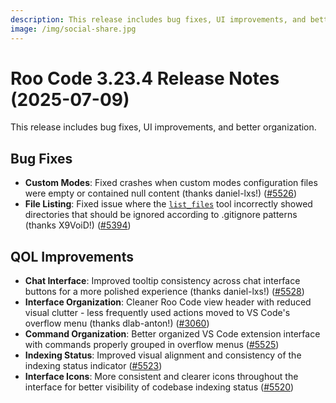 ```yaml
---
description: This release includes bug fixes, UI improvements, and better organization.
image: /img/social-share.jpg
---
```


# Roo Code 3.23.4 Release Notes (2025-07-09)

This release includes bug fixes, UI improvements, and better organization.

## Bug Fixes

* **Custom Modes**: Fixed crashes when custom modes configuration files were empty or contained null content (thanks daniel-lxs!) ([#5526](https://github.com/RooCodeInc/Roo-Code/pull/5526))
* **File Listing**: Fixed issue where the [`list_files`](/advanced-usage/available-tools/list-files) tool incorrectly showed directories that should be ignored according to .gitignore patterns (thanks X9VoiD!) ([#5394](https://github.com/RooCodeInc/Roo-Code/pull/5394))

## QOL Improvements

* **Chat Interface**: Improved tooltip consistency across chat interface buttons for a more polished experience (thanks daniel-lxs!) ([#5528](https://github.com/RooCodeInc/Roo-Code/pull/5528))
* **Interface Organization**: Cleaner Roo Code view header with reduced visual clutter - less frequently used actions moved to VS Code's overflow menu (thanks dlab-anton!) ([#3060](https://github.com/RooCodeInc/Roo-Code/pull/3060))
* **Command Organization**: Better organized VS Code extension interface with commands properly grouped in overflow menus ([#5525](https://github.com/RooCodeInc/Roo-Code/pull/5525))
* **Indexing Status**: Improved visual alignment and consistency of the indexing status indicator ([#5523](https://github.com/RooCodeInc/Roo-Code/pull/5523))
* **Interface Icons**: More consistent and clearer icons throughout the interface for better visibility of codebase indexing status ([#5520](https://github.com/RooCodeInc/Roo-Code/pull/5520))